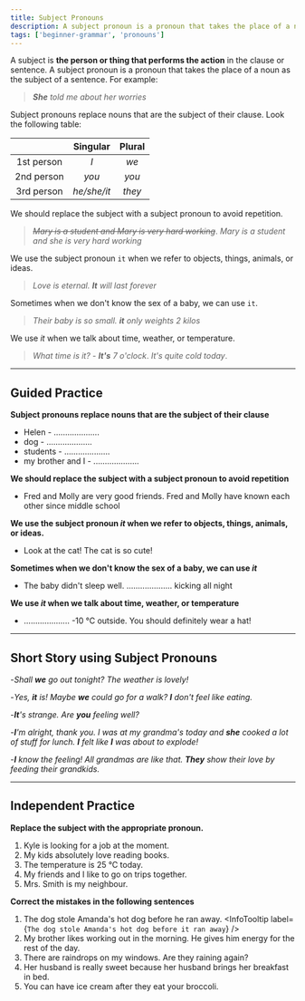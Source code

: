 ```yaml
---
title: Subject Pronouns
description: A subject pronoun is a pronoun that takes the place of a noun as the subject of a sentence
tags: ['beginner-grammar', 'pronouns']
---
```


A subject is **the person or thing that performs the action** in the clause or sentence. A subject pronoun is a pronoun that takes the place of a noun as the subject of a sentence. For example:

> _**She** told me about her worries_

Subject pronouns replace nouns that are the subject of their clause. Look the following table:

|            |  Singular   | Plural |
| :--------: | :---------: | :----: |
| 1st person |     _I_     |  _we_  |
| 2nd person |    _you_    | _you_  |
| 3rd person | _he/she/it_ | _they_ |

We should replace the subject with a subject pronoun to avoid repetition.

> _~~Mary is a student and Mary is very hard working~~_. _Mary is a student and she is very hard working_

We use the subject pronoun `it` when we refer to objects, things, animals, or ideas.

> _Love is eternal. **It** will last forever_

Sometimes when we don't know the sex of a baby, we can use `it`.

> _Their baby is so small. **it** only weights 2 kilos_

We use _it_ when we talk about time, weather, or temperature.

> _What time is it? - **It's** 7 o'clock_. _It's quite cold today_.

---

## Guided Practice

**Subject pronouns replace nouns that are the subject of their clause**

- Helen - .................... <InfoTooltip label='She' />
- dog - .................... <InfoTooltip label='It' />
- students - .................... <InfoTooltip label='They' />
- my brother and I - .................... <InfoTooltip label='We' />

**We should replace the subject with a subject pronoun to avoid repetition**

- Fred and Molly are very good friends. Fred and Molly have known each other since middle school <InfoTooltip label='They have known each other since middle school' />

**We use the subject pronoun _it_ when we refer to objects, things, animals, or ideas.**

- Look at the cat! The cat is so cute! <InfoTooltip label='It is so cute!' />

**Sometimes when we don't know the sex of a baby, we can use _it_**

- The baby didn't sleep well. .................... kicking all night <InfoTooltip label='It was' />

**We use _it_ when we talk about time, weather, or temperature**

- .................... -10 ℃ outside. You should definitely wear a hat! <InfoTooltip  label='It is' />

---

## Short Story using Subject Pronouns

-_Shall **we** go out tonight? The weather is lovely!_

-_Yes, **it** is! Maybe **we** could go for a walk? **I** don't feel like eating._

-_**It**'s strange. Are **you** feeling well?_

-_**I**'m alright, thank you. I was at my grandma's today and **she** cooked a lot of stuff for lunch. **I** felt like **I** was about to explode!_

-_**I** know the feeling! All grandmas are like that. **They** show their love by feeding their grandkids._

---

## Independent Practice

**Replace the subject with the appropriate pronoun.**

1. Kyle is looking for a job at the moment. <InfoTooltip label='He is looking for a job at the moment' />
2. My kids absolutely love reading books. <InfoTooltip label='They absolutely love reading books' />
3. The temperature is 25 ℃ today. <InfoTooltip label='It is 25 ℃ today' />
4. My friends and I like to go on trips together. <InfoTooltip label='We like to go on trips together' />
5. Mrs. Smith is my neighbour. <InfoTooltip label='She is my neighbour' />

**Correct the mistakes in the following sentences**

1. The dog stole Amanda's hot dog before he ran away. <InfoTooltip label={`The dog stole Amanda's hot dog before it ran away`} />
2. My brother likes working out in the morning. He gives him energy for the rest of the day. <InfoTooltip label='It gives him energy for the rest of the day' />
3. There are raindrops on my windows. Are they raining again? <InfoTooltip label='Is it raining again?' />
4. Her husband is really sweet because her husband brings her breakfast in bed. <InfoTooltip label='Her husband is really sweet because he brings her breakfast in bed' />
5. You can have ice cream after they eat your broccoli. <InfoTooltip label='You can have ice cream after you eat your broccoli' />
